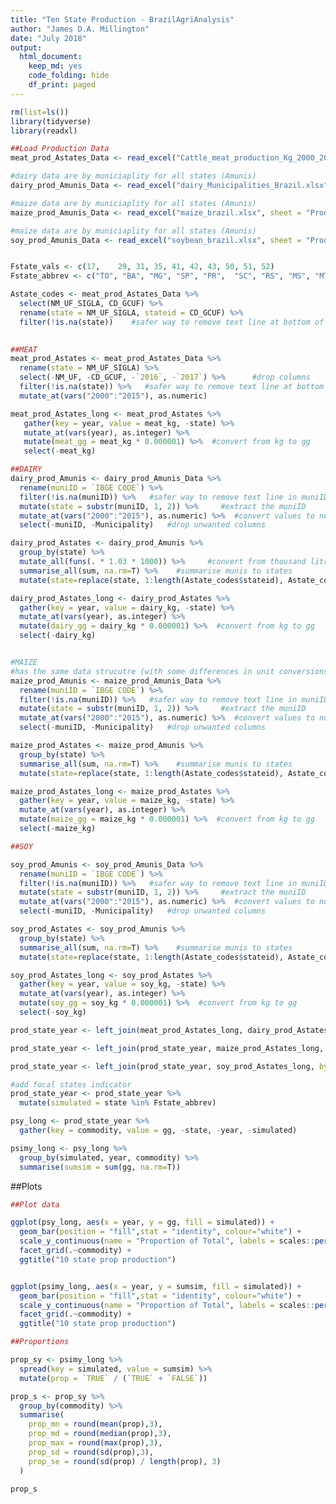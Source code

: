 ```yaml
---
title: "Ten State Production - BrazilAgriAnalysis"
author: "James D.A. Millington"
date: "July 2018"
output: 
  html_document: 
    keep_md: yes
    code_folding: hide
    df_print: paged
---
```


```r

rm(list=ls())
library(tidyverse)
library(readxl)

```



```r
##Load Production Data
meat_prod_Astates_Data <- read_excel("Cattle_meat_production_Kg_2000_2017_all_states.xlsx", sheet = "Plan1", skip = 1)  #data for all states Astates

#dairy data are by municiaplity for all states (Amunis)
dairy_prod_Amunis_Data <- read_excel("dairy_Municipalities_Brazil.xlsx", sheet = "Tabela", skip = 1, na = c("", "-", "..."))

#maize data are by municiaplity for all states (Amunis)
maize_prod_Amunis_Data <- read_excel("maize_brazil.xlsx", sheet = "Production (tons)", skip = 1, na = c("", "-", "..."))

#maize data are by municiaplity for all states (Amunis)
soy_prod_Amunis_Data <- read_excel("soybean_brazil.xlsx", sheet = "Production (Tons)", skip = 1, na = c("", "-", "..."))


Fstate_vals <- c(17,	29,	31,	35,	41,	42,	43,	50,	51,	52)
Fstate_abbrev <- c("TO", "BA", "MG", "SP", "PR",  "SC", "RS", "MS", "MT", "GO")

Astate_codes <- meat_prod_Astates_Data %>%
  select(NM_UF_SIGLA, CD_GCUF) %>%
  rename(state = NM_UF_SIGLA, stateid = CD_GCUF) %>%
  filter(!is.na(state))    #safer way to remove text line at bottom of state column
  

##MEAT
meat_prod_Astates <- meat_prod_Astates_Data %>%
  rename(state = NM_UF_SIGLA) %>%
  select(-NM_UF, -CD_GCUF, -`2016`, -`2017`) %>%      #drop columns
  filter(!is.na(state)) %>%   #safer way to remove text line at bottom of state column
  mutate_at(vars("2000":"2015"), as.numeric) 

meat_prod_Astates_long <- meat_prod_Astates %>%
   gather(key = year, value = meat_kg, -state) %>%
   mutate_at(vars(year), as.integer) %>%
   mutate(meat_gg = meat_kg * 0.000001) %>%  #convert from kg to gg
   select(-meat_kg)

##DAIRY
dairy_prod_Amunis <- dairy_prod_Amunis_Data %>%
  rename(muniID = `IBGE CODE`) %>%
  filter(!is.na(muniID)) %>%   #safer way to remove text line in muniID
  mutate(state = substr(muniID, 1, 2)) %>%     #extract the muniID
  mutate_at(vars("2000":"2015"), as.numeric) %>%  #convert values to numeric
  select(-muniID, -Municipality)   #drop unwanted columns

dairy_prod_Astates <- dairy_prod_Amunis %>%
  group_by(state) %>%
  mutate_all(funs(. * 1.03 * 1000)) %>%     #convert from thousand litres to kgs
  summarise_all(sum, na.rm=T) %>%    #summarise munis to states
  mutate(state=replace(state, 1:length(Astate_codes$stateid), Astate_codes$state)) #re-label stated ids with state abbrevs

dairy_prod_Astates_long <- dairy_prod_Astates %>%
  gather(key = year, value = dairy_kg, -state) %>%
  mutate_at(vars(year), as.integer) %>%
  mutate(dairy_gg = dairy_kg * 0.000001) %>%  #convert from kg to gg
  select(-dairy_kg)


#MAIZE
#has the same data strucutre (with some differences in unit conversions - could write function to cover both?) 
maize_prod_Amunis <- maize_prod_Amunis_Data %>%
  rename(muniID = `IBGE CODE`) %>%
  filter(!is.na(muniID)) %>%   #safer way to remove text line in muniID
  mutate(state = substr(muniID, 1, 2)) %>%     #extract the muniID
  mutate_at(vars("2000":"2015"), as.numeric) %>%  #convert values to numeric
  select(-muniID, -Municipality)   #drop unwanted columns

maize_prod_Astates <- maize_prod_Amunis %>%
  group_by(state) %>%
  summarise_all(sum, na.rm=T) %>%    #summarise munis to states
  mutate(state=replace(state, 1:length(Astate_codes$stateid), Astate_codes$state)) #re-label stated ids with state abbrevs

maize_prod_Astates_long <- maize_prod_Astates %>%
  gather(key = year, value = maize_kg, -state) %>%
  mutate_at(vars(year), as.integer) %>%
  mutate(maize_gg = maize_kg * 0.000001) %>%  #convert from kg to gg
  select(-maize_kg)

##SOY

soy_prod_Amunis <- soy_prod_Amunis_Data %>%
  rename(muniID = `IBGE CODE`) %>%
  filter(!is.na(muniID)) %>%   #safer way to remove text line in muniID
  mutate(state = substr(muniID, 1, 2)) %>%     #extract the muniID
  mutate_at(vars("2000":"2015"), as.numeric) %>%  #convert values to numeric
  select(-muniID, -Municipality)   #drop unwanted columns

soy_prod_Astates <- soy_prod_Amunis %>%
  group_by(state) %>%
  summarise_all(sum, na.rm=T) %>%    #summarise munis to states
  mutate(state=replace(state, 1:length(Astate_codes$stateid), Astate_codes$state)) #re-label stated ids with state abbrevs

soy_prod_Astates_long <- soy_prod_Astates %>%
  gather(key = year, value = soy_kg, -state) %>%
  mutate_at(vars(year), as.integer) %>%
  mutate(soy_gg = soy_kg * 0.000001) %>%  #convert from kg to gg
  select(-soy_kg)

prod_state_year <- left_join(meat_prod_Astates_long, dairy_prod_Astates_long, by = c("year", "state"))

prod_state_year <- left_join(prod_state_year, maize_prod_Astates_long, by = c("year", "state"))

prod_state_year <- left_join(prod_state_year, soy_prod_Astates_long, by = c("year", "state"))

#add focal states indicator
prod_state_year <- prod_state_year %>%
  mutate(simulated = state %in% Fstate_abbrev) 

psy_long <- prod_state_year %>%
  gather(key = commodity, value = gg, -state, -year, -simulated)

psimy_long <- psy_long %>%
  group_by(simulated, year, commodity) %>%
  summarise(sumsim = sum(gg, na.rm=T))

```



##Plots
```r
##Plot data

ggplot(psy_long, aes(x = year, y = gg, fill = simulated)) + 
  geom_bar(position = "fill",stat = "identity", colour="white") +
  scale_y_continuous(name = "Proportion of Total", labels = scales::percent_format()) +
  facet_grid(.~commodity) +
  ggtitle("10 state prop production")


ggplot(psimy_long, aes(x = year, y = sumsim, fill = simulated)) + 
  geom_bar(position = "fill",stat = "identity", colour="white") +
  scale_y_continuous(name = "Proportion of Total", labels = scales::percent_format()) +
  facet_grid(.~commodity) +
  ggtitle("10 state prop production")


```

```r
##Proportions

prop_sy <- psimy_long %>%
  spread(key = simulated, value = sumsim) %>%
  mutate(prop = `TRUE` / (`TRUE` + `FALSE`))

prop_s <- prop_sy %>%
  group_by(commodity) %>%
  summarise(
    prop_mn = round(mean(prop),3),
    prop_md = round(median(prop),3),
    prop_max = round(max(prop),3),
    prop_sd = round(sd(prop),3),
    prop_se = round(sd(prop) / length(prop), 3)
  )

prop_s

``` 
